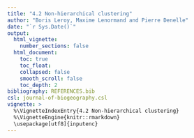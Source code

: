 ```yaml
---
title: "4.2 Non-hierarchical clustering"
author: "Boris Leroy, Maxime Lenormand and Pierre Denelle"
date: "`r Sys.Date()`"
output: 
  html_vignette:
    number_sections: false
  html_document:
    toc: true
    toc_float:
    collapsed: false
    smooth_scroll: false
    toc_depth: 2
bibliography: REFERENCES.bib  
csl: journal-of-biogeography.csl
vignette: >
  %\VignetteIndexEntry{4.2 Non-hierarchical clustering}
  %\VignetteEngine{knitr::rmarkdown}
  \usepackage[utf8]{inputenc}
---
```



